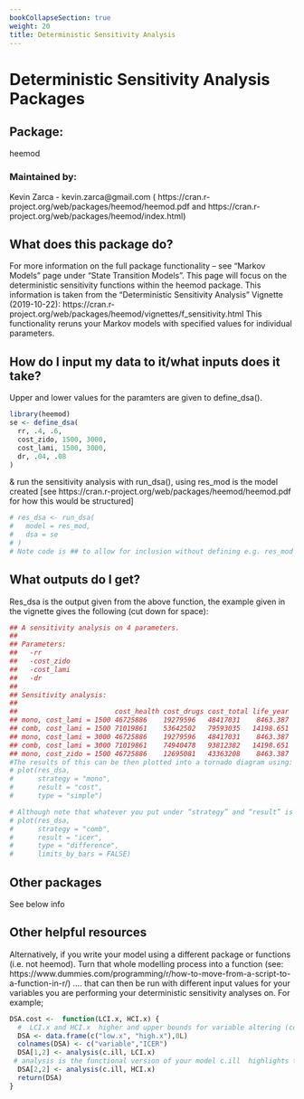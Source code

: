```yaml
---
bookCollapseSection: true
weight: 20
title: Deterministic Sensitivity Analysis
---
```

# Deterministic Sensitivity Analysis Packages

## Package: 
heemod

### Maintained by:
Kevin Zarca - kevin.zarca@gmail.com ( https://cran.r-project.org/web/packages/heemod/heemod.pdf and https://cran.r-project.org/web/packages/heemod/index.html)

## What does this package do?
For more information on the full package functionality – see “Markov Models” page under “State Transition Models”. 
This page will focus on the deterministic sensitivity functions within the heemod package. This information is taken from the “Deterministic Sensitivity Analysis” Vignette (2019-10-22):  https://cran.r-project.org/web/packages/heemod/vignettes/f_sensitivity.html
This functionality reruns your Markov models with specified values for individual parameters.

## How do I input my data to it/what inputs does it take?
Upper and lower values for the paramters are given to define_dsa(). 

```r
library(heemod)
se <- define_dsa(
  rr, .4, .6,
  cost_zido, 1500, 3000,
  cost_lami, 1500, 3000,  
  dr, .04, .08
)
```

& run the sensitivity analysis with run_dsa(), using res_mod is the model created [see https://cran.r-project.org/web/packages/heemod/heemod.pdf for how this would be structured]

```r
# res_dsa <- run_dsa(
#   model = res_mod,
#   dsa = se
# )
# Note code is ## to allow for inclusion without defining e.g. res_mod within this section
```

## What outputs do I get?
Res_dsa is the output given from the above function, the example given in the vignette gives the following (cut down for space):

```r
## A sensitivity analysis on 4 parameters.
## 
## Parameters:
##   -rr
##   -cost_zido
##   -cost_lami
##   -dr
## 
## Sensitivity analysis:
## 
##                        cost_health cost_drugs cost_total life_year
## mono, cost_lami = 1500 46725886    19279596   48417031    8463.387
## comb, cost_lami = 1500 71019861    53642502   79593035   14198.651
## mono, cost_lami = 3000 46725886    19279596   48417031    8463.387
## comb, cost_lami = 3000 71019861    74940478   93812382   14198.651
## mono, cost_zido = 1500 46725886    12695081   43363208    8463.387
#The results of this can be then plotted into a tornado diagram using:
# plot(res_dsa,
#      strategy = "mono",
#      result = "cost",
#      type = "simple")

# Although note that whatever you put under “strategy” and “result” is what would be plot, so in the above case it would be the different cost estimates for the mono strategy. If you want the different ICER values plotted this code would then be; 
# plot(res_dsa,
#      strategy = "comb",
#      result = "icer",
#      type = "difference",
#      limits_by_bars = FALSE)
```
## Other packages 
See below info

## Other helpful resources
Alternatively, if you write your model using a different package or functions (i.e. not heemod). Turn that whole modelling process into a function (see: https://www.dummies.com/programming/r/how-to-move-from-a-script-to-a-function-in-r/)
…. that can then be run with different input values for your variables you are performing your deterministic sensitivity analyses on. For example;
```r
DSA.cost <-  function(LCI.x, HCI.x) {
  #  LCI.x and HCI.x  higher and upper bounds for variable altering (cost of intervention)
  DSA <- data.frame(c("low.x", "high.x"),0L)
  colnames(DSA) <- c("variable","ICER")
  DSA[1,2] <- analysis(c.ill, LCI.x)  
 # analysis is the functional version of your model c.ill  highlights the variable you are changing #and LCI.x is the value you are changing it to
  DSA[2,2] <- analysis(c.ill, HCI.x)
  return(DSA)
}
```

